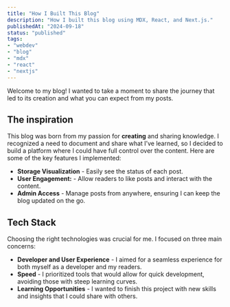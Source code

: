 ```yaml
---
title: "How I Built This Blog"
description: "How I built this blog using MDX, React, and Next.js."
publishedAt: "2024-09-18"
status: "published"
tags: 
- "webdev"
- "blog"
- "mdx"
- "react"
- "nextjs"
---
```


Welcome to my blog! I wanted to take a moment to share the journey that led to its creation and what you can expect from my posts.

## The inspiration

This blog was born from my passion for **creating** and sharing knowledge. I recognized a need to document and share what I’ve learned, so I decided to build a platform where I could have full control over the content. Here are some of the key features I implemented:

- **Storage Visualization** - Easily see the status of each post.
- **User Engagement:** - Allow readers to like posts and interact with the content.
- **Admin Access** - Manage posts from anywhere, ensuring I can keep the blog updated on the go.

## Tech Stack

Choosing the right technologies was crucial for me. I focused on three main concerns:

- **Developer and User Experience** - I aimed for a seamless experience for both myself as a developer and my readers.
- **Speed** - I prioritized tools that would allow for quick development, avoiding those with steep learning curves.
- **Learning Opportunities** - I wanted to finish this project with new skills and insights that I could share with others.
